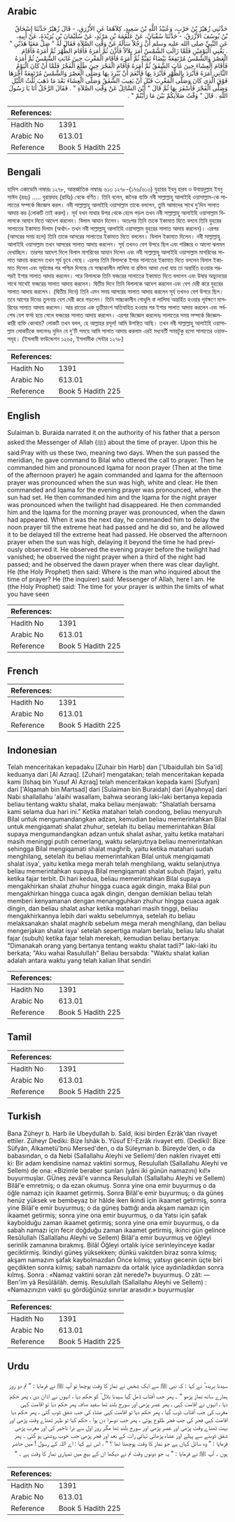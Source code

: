 ## Arabic


<div dir="rtl" lang="ar" style={{fontSize:'larger',backgroundColor:'#f8f9fa',padding:20}}>
حَدَّثَنِي زُهَيْرُ بْنُ حَرْبٍ، وَعُبَيْدُ اللَّهِ بْنُ سَعِيدٍ، كِلاَهُمَا عَنِ الأَزْرَقِ، - قَالَ زُهَيْرٌ حَدَّثَنَا إِسْحَاقُ بْنُ يُوسُفَ الأَزْرَقُ، - حَدَّثَنَا سُفْيَانُ، عَنْ عَلْقَمَةَ بْنِ مَرْثَدٍ، عَنْ سُلَيْمَانَ بْنِ بُرَيْدَةَ، عَنْ أَبِيهِ، عَنِ النَّبِيِّ صلى الله عليه وسلم أَنَّ رَجُلاً سَأَلَهُ عَنْ وَقْتِ الصَّلاَةِ فَقَالَ لَهُ ‏"‏ صَلِّ مَعَنَا هَذَيْنِ ‏"‏ ‏.‏ يَعْنِي الْيَوْمَيْنِ فَلَمَّا زَالَتِ الشَّمْسُ أَمَرَ بِلاَلاً فَأَذَّنَ ثُمَّ أَمَرَهُ فَأَقَامَ الظُّهْرَ ثُمَّ أَمَرَهُ فَأَقَامَ الْعَصْرَ وَالشَّمْسُ مُرْتَفِعَةٌ بَيْضَاءُ نَقِيَّةٌ ثُمَّ أَمَرَهُ فَأَقَامَ الْمَغْرِبَ حِينَ غَابَتِ الشَّمْسُ ثُمَّ أَمَرَهُ فَأَقَامَ الْعِشَاءَ حِينَ غَابَ الشَّفَقُ ثُمَّ أَمَرَهُ فَأَقَامَ الْفَجْرَ حِينَ طَلَعَ الْفَجْرُ فَلَمَّا أَنْ كَانَ الْيَوْمُ الثَّانِي أَمَرَهُ فَأَبْرَدَ بِالظُّهْرِ فَأَبْرَدَ بِهَا فَأَنْعَمَ أَنْ يُبْرِدَ بِهَا وَصَلَّى الْعَصْرَ وَالشَّمْسُ مُرْتَفِعَةٌ أَخَّرَهَا فَوْقَ الَّذِي كَانَ وَصَلَّى الْمَغْرِبَ قَبْلَ أَنْ يَغِيبَ الشَّفَقُ وَصَلَّى الْعِشَاءَ بَعْدَ مَا ذَهَبَ ثُلُثُ اللَّيْلِ وَصَلَّى الْفَجْرَ فَأَسْفَرَ بِهَا ثُمَّ قَالَ ‏"‏ أَيْنَ السَّائِلُ عَنْ وَقْتِ الصَّلاَةِ ‏"‏ ‏.‏ فَقَالَ الرَّجُلُ أَنَا يَا رَسُولَ اللَّهِ ‏.‏ قَالَ ‏"‏ وَقْتُ صَلاَتِكُمْ بَيْنَ مَا رَأَيْتُمْ ‏"‏ ‏.‏
</div>
<div style={{backgroundColor:'#f8f9fa',padding:20, marginBottom: 10}}><table> <thead> <tr> <th>References:</th> <th></th> </tr> </thead> <tbody><tr><td>Hadith No</td><td>1391</td></tr><tr><td>Arabic No</td><td>613.01</td></tr><tr><td>Reference</td><td>Book 5 Hadith 225</td></tr></tbody></table></div>

## Bengali


<div dir="ltr" lang="bn" style={{fontSize:'larger',backgroundColor:'#f8f9fa',padding:20}}>
হাদিস একাডেমি নাম্বারঃ ১২৭৮, আন্তর্জাতিক নাম্বারঃ ৬১৩ ১২৭৮-(১৭৬/৬১৩) যুহায়র ইবনু হারব ও উবায়দুল্লাহ ইবনু সাঈদ (রহঃ) ..... বুরায়দাহ (রাযিঃ) থেকে বর্ণিত। তিনি বলেন, জনৈক ব্যক্তি নবী সাল্লাল্লাহু আলাইহি ওয়াসাল্লাম-কে সালাতের সম্পর্কে জিজ্ঞেস করল। নবী সাল্লাল্লাহু আলাইহি ওয়াসাল্লাম তাকে বললেন, তুমি আমাদের সাথে দু'দিন সালাত আদায় কর (লোকটি তাই করল)। সূর্য যখন মাথার উপর থেকে হেলে পড়ল তখন নবী সাল্লাল্লাহু আলাইহি ওয়াসাল্লাম বিলালকে আযান দিতে আদেশ করলেন। বিলাল আযান দিলেন। অতঃপর তিনি তাকে ইকামাত দিতে বললে তিনি যুহরের সালাতের ইকামাত দিলাম (অর্থাৎ- তখন নবী সাল্লাল্লাহু আলাইহি ওয়াসাল্লাম যুহরের সালাত আদায় করলেন)। এরপর (আসরের সময় হলে) তিনি তাকে আসরের সালাতের ইকামাত দিতে বললেন। বিলাল ইকামাত দিলেন। নবী সাল্লাল্লাহু আলাইহি ওয়াসাল্লাম তখন আসরের সালাত আদায় করলেন। সূর্য তখনও বেশ উপরে ছিল এবং পরিষ্কার ও আলো ঝলমল দেখাচ্ছিল। তারপর আদেশ দিলে বিলাল মাগরিবের আযান দিলেন এবং নবী সাল্লাল্লাহু আলাইহি ওয়াসাল্লাম মাগরিবের সালাত আদায় করলেন তখন সূর্য ডুবে গেছে। এরপর তিনি বিলালকে ইশার সালাতের ইকামাত দিতে বললেন বিলাল ইকামাত দিলেন এবং সূর্যাস্তের পর পশ্চিম দিগন্তে যে সান্ধ্যকালীন লালিমা বা রক্তিম আভা দেখা যায় তা অন্তৰ্হিত হওয়ার পরপরই ইশার সালাত আদায় করলেন। পরে বিলালকে তিনি ফজরের সালাতের ইকামাত দিতে বললেন এবং উষার অভ্যুদয়ের সাথে সাথেই ফজরের সালাত আদায় করলেন। দ্বিতীয় দিনে তিনি বিলালকে আদেশ করলেন এবং বেশ দেরী করে যুহরের সালাত আদায় করলেন। (দ্বিতীয় দিনে) তিনি এমন সময় আসরের সালাত আদায় করলেন সূর্য তখনও বেশ উপরে ছিল। তবে আগের দিনের তুলনায় বেশ দেরী করে পড়লেন। তিনি সান্ধ্যকালীন গোধূলি বা লালিমা অন্তৰ্হিত হওয়ার পূর্বক্ষণে মাগরিবের সালাত আদায় করলেন। আর রাতের এক তৃতীয়াংশ অতিবাহিত হওয়ার পর ইশার সালাত আদায় করলেন এবং সর্বশেষ বেশ ফর্সা হয়ে গেলে ফজরের সালাত আদায় করলেন। এরপর জিজ্ঞেস করলেনঃ সালাতের সময় সম্পর্কে জিজ্ঞেসকারী ব্যক্তি কোথায়? লোকটি তখন বলল, হে আল্লাহর রসূল! আমি উপস্থিত আছি। তখন নবী সাল্লাল্লাহু আলাইহি ওয়াসাল্লাম লোকটিকে বললেনঃ দুদিন যে দু'টি সময়ে আমি সালাত আদায় করলাম এরই মধ্যবর্তী সময়টুকু হলো সালাতের ওয়াক্তসমূহ। (ইসলামী ফাউন্ডেশন ১২৬৫, ইসলামীক সেন্টার ১২৭৮)
</div>
<div style={{backgroundColor:'#f8f9fa',padding:20, marginBottom: 10}}><table> <thead> <tr> <th>References:</th> <th></th> </tr> </thead> <tbody><tr><td>Hadith No</td><td>1391</td></tr><tr><td>Arabic No</td><td>613.01</td></tr><tr><td>Reference</td><td>Book 5 Hadith 225</td></tr></tbody></table></div>

## English


<div dir="ltr" lang="en" style={{fontSize:'larger',backgroundColor:'#f8f9fa',padding:20}}>
Sulaiman b. Buraida narrated it on the authority of his father that a person asked the Messenger of Allah (ﷺ) about the time of prayer. Upon this he said:Pray with us these two, meaning two days. When the sun passed the meridian, he gave command to Bilal who uttered the call to prayer. Then he commanded him and pronounced Iqama for noon prayer (Then at the time of the afternoon prayer) he again commanded and Iqama for the afternoon prayer was pronounced when the sun was high, white and clear. He then commanded and Iqama for the evening prayer was pronounced, when the sun had set. He then commanded him and the Iqama for the night prayer was pronounced when the twilight had disappeared. He then commanded him and the Iqama for the morning prayer was pronounced, when the dawn had appeared. When it was the next day, he commanded him to delay the noon prayer till the extreme heat had passed and he did so, and he allowed it to be delayed till the extreme heat had passed. He observed the afternoon prayer when the sun was high, delaying it beyond the time he had previously observed it. He observed the evening prayer before the twilight had vanished; he observed the night prayer when a third of the night had passed; and he observed the dawn prayer when there was clear daylight. He (the Holy Prophet) then said: Where is the man who inquired about the time of prayer? He (the inquirer) said: Messenger of Allah, here I am. He (the Holy Prophet) said: The time for your prayer is within the limits of what you have seen
</div>
<div style={{backgroundColor:'#f8f9fa',padding:20, marginBottom: 10}}><table> <thead> <tr> <th>References:</th> <th></th> </tr> </thead> <tbody><tr><td>Hadith No</td><td>1391</td></tr><tr><td>Arabic No</td><td>613.01</td></tr><tr><td>Reference</td><td>Book 5 Hadith 225</td></tr></tbody></table></div>

## French


<div dir="ltr" lang="fr" style={{fontSize:'larger',backgroundColor:'#f8f9fa',padding:20}}>

</div>
<div style={{backgroundColor:'#f8f9fa',padding:20, marginBottom: 10}}><table> <thead> <tr> <th>References:</th> <th></th> </tr> </thead> <tbody><tr><td>Hadith No</td><td>1391</td></tr><tr><td>Arabic No</td><td>613.01</td></tr><tr><td>Reference</td><td>Book 5 Hadith 225</td></tr></tbody></table></div>

## Indonesian


<div dir="ltr" lang="id" style={{fontSize:'larger',backgroundColor:'#f8f9fa',padding:20}}>
Telah menceritakan kepadaku [Zuhair bin Harb] dan ['Ubaidullah bin Sa'id] keduanya dari [Al Azraq]. [Zuhair] mengatakan; telah menceritakan kepada kami [Ishaq bin Yusuf Al Azraq] telah menceritakan kepada kami [Sufyan] dari ['Alqamah bin Martsad] dari [Sulaiman bin Buraidah] dari [Ayahnya] dari Nabi shallallahu 'alaihi wasallam, bahwa seorang laki-laki bertanya kepada beliau tentang waktu shalat, maka beliau menjawab: "Shalatlah bersama kami selama dua hari ini." Ketika matahari telah condong, beliau menyuruh Bilal untuk mengumandangkan adzan, kemudian beliau memerintahkan Bilal untuk mengiqamati shalat zhuhur, setelah itu beliau memerintahkan Bilal supaya mengumandangkan adzan untuk shalat ashar, yaitu ketika matahari masih meninggi putih cemerlang, waktu selanjutnya beliau memerintahkan sehingga Bilal mengiqamati shalat maghrib, yaitu ketika matahari sudah menghilang, setelah itu beliau memerintahkan Bilal untuk mengiqamati shalat isya', yaitu ketika mega merah telah menghilang, waktu selanjutnya beliau memerintahkan supaya Bilal mengiqamati shalat subuh (fajar), yaitu ketika fajar terbit. Di hari kedua, beliau memerintahkan Bilal supaya mengakhirkan shalat zhuhur hingga cuaca agak dingin, maka Bilal pun mengakhirkan hingga cuaca agak dingin, dengan demikian beliau telah memberi kenyamanan dengan menangguhkan zhuhur hingga cuaca agak dingin, dan beliau shalat ashar ketika matahari masih tinggi, beliau mengakhirkannya lebih dari waktu sebelumnya, setelah itu beliau melaksanakan shalat maghrib sebelum mega merah menghilang, dan beliau mengerjakan shalat isya' setelah sepertiga malam berlalu, beliau lalu shalat fajar (subuh) ketika fajar telah merekah, kemudian beliau bertanya: "Dimanakah orang yang bertanya tentang waktu shalat tadi?" laki-laki itu berkata; "Aku wahai Rasulullah" Beliau bersabda: "Waktu shalat kalian adalah antara waktu yang telah kalian lihat sendiri
</div>
<div style={{backgroundColor:'#f8f9fa',padding:20, marginBottom: 10}}><table> <thead> <tr> <th>References:</th> <th></th> </tr> </thead> <tbody><tr><td>Hadith No</td><td>1391</td></tr><tr><td>Arabic No</td><td>613.01</td></tr><tr><td>Reference</td><td>Book 5 Hadith 225</td></tr></tbody></table></div>

## Tamil


<div dir="ltr" lang="ta" style={{fontSize:'larger',backgroundColor:'#f8f9fa',padding:20}}>

</div>
<div style={{backgroundColor:'#f8f9fa',padding:20, marginBottom: 10}}><table> <thead> <tr> <th>References:</th> <th></th> </tr> </thead> <tbody><tr><td>Hadith No</td><td>1391</td></tr><tr><td>Arabic No</td><td>613.01</td></tr><tr><td>Reference</td><td>Book 5 Hadith 225</td></tr></tbody></table></div>

## Turkish


<div dir="ltr" lang="tr" style={{fontSize:'larger',backgroundColor:'#f8f9fa',padding:20}}>
Bana Züheyr b. Harb ile Ubeydullah b. Saîd, ikisi birden Ezrâk'dan rivayet ettiler. Züheyr Dediki: Bize İshâk b. Yûsuf E!-Ezrâk rivayet etti. (Dediki): Bize Süfyân, Alkametü'bnü Mersed'den, o da Süleyman b. Büreyde'den, o da babasından, o da Nebi (Sallallahu Aleyhi ve Sellem)'den naklen rivayet etti ki: Bir adam kendisine namaz vaktini sormuş, Resulullah (Sallallahu Aleyhi ve Sellem) de ona: «Bizimle beraber şunları (yâni iki günün namazını) kıl!» buyurmuşlar. GÜneş zevâl'e varınca Resulullah (Sallallahu Aleyhi ve Sellem) Bilâl'e emretmiş; o da ezan okumuş. Sonra yine ona emir buyurmuş o da öğle namazı için ikaamet getirmiş. Sonra Bilâl'e emir buyurmuş; o da güneş henüz yüksek ve bembeyaz bir hâlde iken ikindi için ikaamet getirmiş, sonra yine Bilâl'e emir buyurmuş; o da güneş battığı anda akşam namazı için ikaamet getirmiş; sonra yine ona emir buyurmuş, o da Yatsı için şafak kaybolduğu zaman ikaamet getirmiş; sonra yine ona emir buyurmuş, o da sabah namazı için fecir doğduğu zaman ikaamet getirmiş, ikinci gün gelince Resûlullah (Sallallahu Aleyhi ve Sellem) Bilâl'a emir buyurmuş ve öğleyi serinlik zamanına bırakmış. Bilâl Öğleyi ortalık iyice serinleyinceye kadar geciktirmiş. İkindiyi güneş yüksekken; dünkü vakitden biraz sonra kılmış; akşam namazım şafak kaybolmazdan Önce kılmış; yatsıyı gecenin üçte biri geçdikten sonra kılmış; sabah namazını da ortalık iyice aydınladıkdan sonra kılmış. Sonra : «Namaz vaktini soran zât nerede?» buyurmuş. O zât: — Ben'im yâ Resûlâilâh. demiş. Resulullah (Sallallahu Aleyhi ve Sellem) : «Namazınızın vakti şu gördüğünüz sınırlar arasıdır.» buyurmuşlar
</div>
<div style={{backgroundColor:'#f8f9fa',padding:20, marginBottom: 10}}><table> <thead> <tr> <th>References:</th> <th></th> </tr> </thead> <tbody><tr><td>Hadith No</td><td>1391</td></tr><tr><td>Arabic No</td><td>613.01</td></tr><tr><td>Reference</td><td>Book 5 Hadith 225</td></tr></tbody></table></div>

## Urdu


<div dir="rtl" lang="ur" style={{fontSize:'larger',backgroundColor:'#f8f9fa',padding:20}}>
سیدنا بریدہ ؓ نے کہا : کہ نبی ﷺ سے ایک شخص نے نماز کا وقت پوچھا تو آپ ﷺ نے فرمایا : ” تم دو روز ہمارے ساتھ نماز پڑھو “ ۔ پھر جب آفتاب ڈھل گیا سیدنا بلال ؓ کو حکم دیا ، انہوں نے اذان دی ، پھر حکم دیا ، انہوں نے اقامت کہی ، پھر عصر پڑھی اور سورج بلند تھا سفید صاف پھر حکم دیا تو اقامت کہی مغرب کی جب آفتاب ڈوب گیا ، پھر حکم دیا تو اقامت کہی عشاء کی جب شفق ڈوب گئی ، پھر حکم دیا اقامت کہی فجر کی جب فجر طلوع ہوئی ، پھر جب دوسرا دن ہوا ، حکم کیا تو ظہر ٹھنڈے وقت پڑھی اور بہت ٹھنڈے وقت پڑھی اور عصر پڑھی اور سورج بلند تھا مگر روز اول سے ذرا تاخیر کی اور مغرب پڑھی شفق ڈوبنے سے پہلے اور عشاء پڑھائی تہائی رات کے بعد اور فجر پڑھی جب خوب روشنی ہو گئی ۔ پھر فرمایا : ” وہ سائل کہاں ہے جو نماز کا وقت پوچھتا تھا ؟ “ ، اس نے کہا : اے اللہ کے رسول ! میں حاضر ہوں ۔ آپ ﷺ نے فرمایا : ” یہ جو دونوں وقت تم نے دیکھا ان کے بیچ میں تمہاری نماز کا وقت ہے ۔ “
</div>
<div style={{backgroundColor:'#f8f9fa',padding:20, marginBottom: 10}}><table> <thead> <tr> <th>References:</th> <th></th> </tr> </thead> <tbody><tr><td>Hadith No</td><td>1391</td></tr><tr><td>Arabic No</td><td>613.01</td></tr><tr><td>Reference</td><td>Book 5 Hadith 225</td></tr></tbody></table></div>